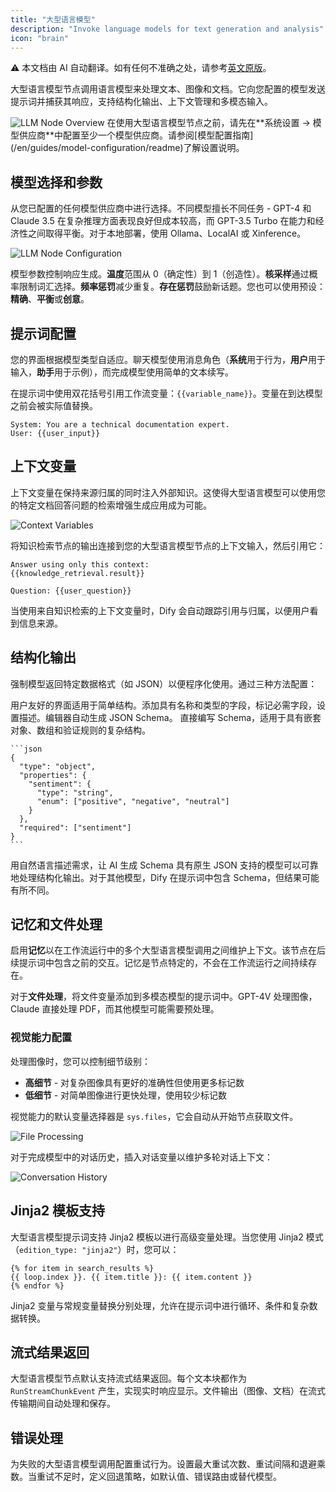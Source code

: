 ```yaml
---
title: "大型语言模型"
description: "Invoke language models for text generation and analysis"
icon: "brain"
---
```


<Note> ⚠️ 本文档由 AI 自动翻译。如有任何不准确之处，请参考[英文原版](/en/documentation/pages/nodes/llm)。</Note>


大型语言模型节点调用语言模型来处理文本、图像和文档。它向您配置的模型发送提示词并捕获其响应，支持结构化输出、上下文管理和多模态输入。

<Frame caption="大型语言模型节点配置界面">
  <img src="https://assets-docs.dify.ai/dify-enterprise-mintlify/en/guides/workflow/node/85730fbfa1d441d12d969b89adf2670e.png" alt="LLM Node Overview" />
</Frame>

<Info>
  在使用大型语言模型节点之前，请先在**系统设置 → 模型供应商**中配置至少一个模型供应商。请参阅[模型配置指南](/en/guides/model-configuration/readme)了解设置说明。
</Info>

## 模型选择和参数

从您已配置的任何模型供应商中进行选择。不同模型擅长不同任务 - GPT-4 和 Claude 3.5 在复杂推理方面表现良好但成本较高，而 GPT-3.5 Turbo 在能力和经济性之间取得平衡。对于本地部署，使用 Ollama、LocalAI 或 Xinference。

<Frame caption="模型选择和参数配置">
  <img src="https://assets-docs.dify.ai/dify-enterprise-mintlify/en/guides/workflow/node/43f81418ea70d4d79e3705505e777b1b.png" alt="LLM Node Configuration" />
</Frame>

模型参数控制响应生成。**温度**范围从 0（确定性）到 1（创造性）。**核采样**通过概率限制词汇选择。**频率惩罚**减少重复。**存在惩罚**鼓励新话题。您也可以使用预设：**精确**、**平衡**或**创意**。

## 提示词配置

您的界面根据模型类型自适应。聊天模型使用消息角色（**系统**用于行为，**用户**用于输入，**助手**用于示例），而完成模型使用简单的文本续写。

在提示词中使用双花括号引用工作流变量：`{{variable_name}}`。变量在到达模型之前会被实际值替换。

```text
System: You are a technical documentation expert.
User: {{user_input}}
```

## 上下文变量

上下文变量在保持来源归属的同时注入外部知识。这使得大型语言模型可以使用您的特定文档回答问题的检索增强生成应用成为可能。

<Frame caption="在检索增强生成应用中使用上下文变量">
  <img src="https://assets-docs.dify.ai/dify-enterprise-mintlify/en/guides/workflow/node/5aefed96962bd994f8f05bac96b11e22.png" alt="Context Variables" />
</Frame>

将知识检索节点的输出连接到您的大型语言模型节点的上下文输入，然后引用它：

```text
Answer using only this context:
{{knowledge_retrieval.result}}

Question: {{user_question}}
```

当使用来自知识检索的上下文变量时，Dify 会自动跟踪引用与归属，以便用户看到信息来源。

## 结构化输出

强制模型返回特定数据格式（如 JSON）以便程序化使用。通过三种方法配置：

<Tabs>
  <Tab title="可视化编辑器">
    用户友好的界面适用于简单结构。添加具有名称和类型的字段，标记必需字段，设置描述。编辑器自动生成 JSON Schema。
  </Tab>
  
  <Tab title="JSON Schema">
    直接编写 Schema，适用于具有嵌套对象、数组和验证规则的复杂结构。
    
    ```json
    {
      "type": "object",
      "properties": {
        "sentiment": {
          "type": "string",
          "enum": ["positive", "negative", "neutral"]
        }
      },
      "required": ["sentiment"]
    }
    ```
  </Tab>
  
  <Tab title="AI 生成">
    用自然语言描述需求，让 AI 生成 Schema
  </Tab>
</Tabs>

<Warning>
  具有原生 JSON 支持的模型可以可靠地处理结构化输出。对于其他模型，Dify 在提示词中包含 Schema，但结果可能有所不同。
</Warning>

## 记忆和文件处理

启用**记忆**以在工作流运行中的多个大型语言模型调用之间维护上下文。该节点在后续提示词中包含之前的交互。记忆是节点特定的，不会在工作流运行之间持续存在。

对于**文件处理**，将文件变量添加到多模态模型的提示词中。GPT-4V 处理图像，Claude 直接处理 PDF，而其他模型可能需要预处理。

### 视觉能力配置

处理图像时，您可以控制细节级别：
- **高细节** - 对复杂图像具有更好的准确性但使用更多标记数
- **低细节** - 对简单图像进行更快处理，使用较少标记数

视觉能力的默认变量选择器是 `sys.files`，它会自动从开始节点获取文件。

<Frame caption="多模态模型的文件处理">
  <img src="https://assets-docs.dify.ai/2024/11/05b3d4a78038bc7afbb157078e3b2b26.png" alt="File Processing" />
</Frame>

对于完成模型中的对话历史，插入对话变量以维护多轮对话上下文：

<Frame caption="使用对话历史变量">
  <img src="https://assets-docs.dify.ai/dify-enterprise-mintlify/en/guides/workflow/node/b8642f8c6e3f562fceeefae83628fd68.png" alt="Conversation History" />
</Frame>

## Jinja2 模板支持

大型语言模型提示词支持 Jinja2 模板以进行高级变量处理。当您使用 Jinja2 模式（`edition_type: "jinja2"`）时，您可以：

```jinja2
{% for item in search_results %}
{{ loop.index }}. {{ item.title }}: {{ item.content }}
{% endfor %}
```

Jinja2 变量与常规变量替换分别处理，允许在提示词中进行循环、条件和复杂数据转换。

## 流式结果返回

大型语言模型节点默认支持流式结果返回。每个文本块都作为 `RunStreamChunkEvent` 产生，实现实时响应显示。文件输出（图像、文档）在流式传输期间自动处理和保存。

## 错误处理

为失败的大型语言模型调用配置重试行为。设置最大重试次数、重试间隔和退避乘数。当重试不足时，定义回退策略，如默认值、错误路由或替代模型。